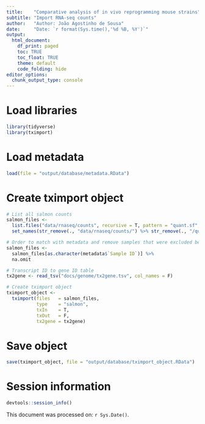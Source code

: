 ```yaml
---
title:    "Comparative analysis of in vivo reprogramming mouse strains"
subtitle: "Import RNA-seq counts"
author:   "Author: João Agostinho de Sousa"
date:     "Date: `r format(Sys.time(),'%d %B, %Y')`"
output:
  html_document:
    df_print: paged
    toc: TRUE
    toc_float: TRUE
    theme: default
    code_folding: hide
editor_options:
  chunk_output_type: console
---
```


# Load libraries
```r

library(tidyverse)
library(tximport)

```

# Load metadata
```r

load(file = "output/database/metadata.RData")

```

# Create tximport object
```r

# List all salmon counts
salmon_files <- 
  list.files("data/rnaseq/counts", recursive = T, pattern = "quant.sf", full.names = T) %>% 
  set_names(str_remove(., "data/rnaseq/counts/") %>% str_remove(., "/quant.sf"))

# Order to match with metadata and remove samples that were excluded before alignment
salmon_files <-
  salmon_files[as.character(metadata$`Sample ID`)] %>% 
  na.omit

# Transcript ID to gene ID table
tx2gene <- read_tsv("docs/genome/tx2gene.tsv", col_names = F)

# Create tximport object
tximport_object <- 
  tximport(files   = salmon_files, 
           type    = "salmon", 
           txIn    = T, 
           txOut   = F, 
           tx2gene = tx2gene)

```

# Save object
```r

save(tximport_object, file = "output/database/tximport_object.RData")

```

# Session information
```r

devtools::session_info()

```

This document was processed on: `r Sys.Date()`.
